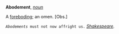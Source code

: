 '''Abodement''', ''[[noun (part of speech)|noun]]''

A [[foreboding]]; an omen. [Obs.]

<code>''Abodements'' must not now affright us.</code> ''[[Shakespeare (source)|Shakespeare]].''